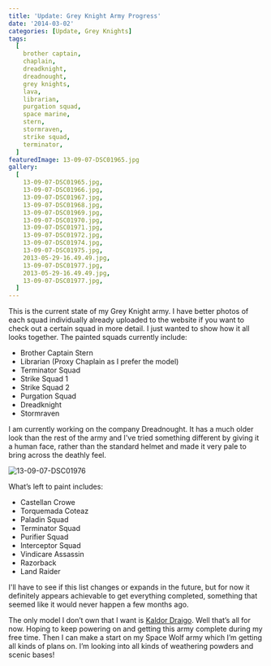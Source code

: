 ```yaml
---
title: 'Update: Grey Knight Army Progress'
date: '2014-03-02'
categories: [Update, Grey Knights]
tags:
  [
    brother captain,
    chaplain,
    dreadknight,
    dreadnought,
    grey knights,
    lava,
    librarian,
    purgation squad,
    space marine,
    stern,
    stormraven,
    strike squad,
    terminator,
  ]
featuredImage: 13-09-07-DSC01965.jpg
gallery:
  [
    13-09-07-DSC01965.jpg,
    13-09-07-DSC01966.jpg,
    13-09-07-DSC01967.jpg,
    13-09-07-DSC01968.jpg,
    13-09-07-DSC01969.jpg,
    13-09-07-DSC01970.jpg,
    13-09-07-DSC01971.jpg,
    13-09-07-DSC01972.jpg,
    13-09-07-DSC01974.jpg,
    13-09-07-DSC01975.jpg,
    2013-05-29-16.49.49.jpg,
    13-09-07-DSC01977.jpg,
    2013-05-29-16.49.49.jpg,
    13-09-07-DSC01977.jpg,
  ]
---
```


This is the current state of my Grey Knight army. I have better photos of each squad individually already uploaded to the website if you want to check out a certain squad in more detail. I just wanted to show how it all looks together. The painted squads currently include:

- Brother Captain Stern
- Librarian (Proxy Chaplain as I prefer the model)
- Terminator Squad
- Strike Squad 1
- Strike Squad 2
- Purgation Squad
- Dreadknight
- Stormraven

I am currently working on the company Dreadnought. It has a much older look than the rest of the army and I've tried something different by giving it a human face, rather than the standard helmet and made it very pale to bring across the deathly feel.

![13-09-07-DSC01976](13-09-07-DSC01976.jpg)

What’s left to paint includes:

- Castellan Crowe
- Torquemada Coteaz
- Paladin Squad
- Terminator Squad
- Purifier Squad
- Interceptor Squad
- Vindicare Assassin
- Razorback
- Land Raider

I'll have to see if this list changes or expands in the future, but for now it definitely appears achievable to get everything completed, something that seemed like it would never happen a few months ago.

The only model I don’t own that I want is [Kaldor Draigo](http://www.games-workshop.com/gws/catalog/productDetail.jsp?prodId=prod1190020a&_requestid=3489470). Well that’s all for now. Hoping to keep powering on and getting this army complete during my free time. Then I can make a start on my Space Wolf army which I’m getting all kinds of plans on. I’m looking into all kinds of weathering powders and scenic bases!
